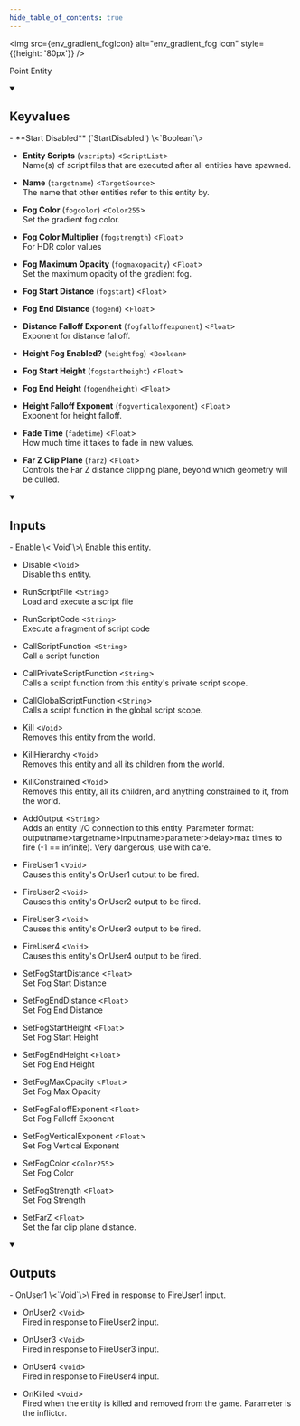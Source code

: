 ```yaml
---
hide_table_of_contents: true
---
```



<img src={env_gradient_fogIcon} alt="env_gradient_fog icon" style={{height: '80px'}} />

Point Entity



<details open>
<summary><h2>Keyvalues</h2></summary>
- **Start Disabled** (`StartDisabled`) \<`Boolean`\>

- **Entity Scripts** (`vscripts`) \<`ScriptList`\>\
Name(s) of script files that are executed after all entities have spawned.

- **Name** (`targetname`) \<`TargetSource`\>\
The name that other entities refer to this entity by.

- **Fog Color** (`fogcolor`) \<`Color255`\>\
Set the gradient fog color.

- **Fog Color Multiplier** (`fogstrength`) \<`Float`\>\
For HDR color values

- **Fog Maximum Opacity** (`fogmaxopacity`) \<`Float`\>\
Set the maximum opacity of the gradient fog.

- **Fog Start Distance** (`fogstart`) \<`Float`\>

- **Fog End Distance** (`fogend`) \<`Float`\>

- **Distance Falloff Exponent** (`fogfalloffexponent`) \<`Float`\>\
Exponent for distance falloff.

- **Height Fog Enabled?** (`heightfog`) \<`Boolean`\>

- **Fog Start Height** (`fogstartheight`) \<`Float`\>

- **Fog End Height** (`fogendheight`) \<`Float`\>

- **Height Falloff Exponent** (`fogverticalexponent`) \<`Float`\>\
Exponent for height falloff.

- **Fade Time** (`fadetime`) \<`Float`\>\
How much time it takes to fade in new values.

- **Far Z Clip Plane** (`farz`) \<`Float`\>\
Controls the Far Z distance clipping plane, beyond which geometry will be culled.


 </details>
<details open>
<summary><h2>Inputs</h2></summary>
- Enable \<`Void`\>\
Enable this entity.

- Disable \<`Void`\>\
Disable this entity.

- RunScriptFile \<`String`\>\
Load and execute a script file

- RunScriptCode \<`String`\>\
Execute a fragment of script code

- CallScriptFunction \<`String`\>\
Call a script function

- CallPrivateScriptFunction \<`String`\>\
Calls a script function from this entity's private script scope.

- CallGlobalScriptFunction \<`String`\>\
Calls a script function in the global script scope.

- Kill \<`Void`\>\
Removes this entity from the world.

- KillHierarchy \<`Void`\>\
Removes this entity and all its children from the world.

- KillConstrained \<`Void`\>\
Removes this entity, all its children, and anything constrained to it, from the world.

- AddOutput \<`String`\>\
Adds an entity I/O connection to this entity. Parameter format: outputname&gt;targetname>inputname&gt;parameter&gt;delay&gt;max times to fire (-1 == infinite). Very dangerous, use with care.

- FireUser1 \<`Void`\>\
Causes this entity's OnUser1 output to be fired.

- FireUser2 \<`Void`\>\
Causes this entity's OnUser2 output to be fired.

- FireUser3 \<`Void`\>\
Causes this entity's OnUser3 output to be fired.

- FireUser4 \<`Void`\>\
Causes this entity's OnUser4 output to be fired.

- SetFogStartDistance \<`Float`\>\
Set Fog Start Distance

- SetFogEndDistance \<`Float`\>\
Set Fog End Distance

- SetFogStartHeight \<`Float`\>\
Set Fog Start Height

- SetFogEndHeight \<`Float`\>\
Set Fog End Height

- SetFogMaxOpacity \<`Float`\>\
Set Fog Max Opacity

- SetFogFalloffExponent \<`Float`\>\
Set Fog Falloff Exponent

- SetFogVerticalExponent \<`Float`\>\
Set Fog Vertical Exponent

- SetFogColor \<`Color255`\>\
Set Fog Color

- SetFogStrength \<`Float`\>\
Set Fog Strength

- SetFarZ \<`Float`\>\
Set the far clip plane distance.


 </details>
<details open>
<summary><h2>Outputs</h2></summary>
- OnUser1 \<`Void`\>\
Fired in response to FireUser1 input.

- OnUser2 \<`Void`\>\
Fired in response to FireUser2 input.

- OnUser3 \<`Void`\>\
Fired in response to FireUser3 input.

- OnUser4 \<`Void`\>\
Fired in response to FireUser4 input.

- OnKilled \<`Void`\>\
Fired when the entity is killed and removed from the game. Parameter is the inflictor.


 </details>